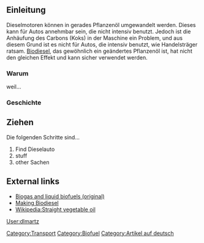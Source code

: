 ==Einleitung==

Dieselmotoren können in gerades Pflanzenöl umgewandelt werden. Dieses kann für Autos annehmbar sein, die nicht intensiv benutzt. Jedoch ist die Anhäufung des Carbons (Koks) in der Maschine ein Problem, und aus diesem Grund ist es nicht für Autos, die intensiv benutzt, wie Handelsträger ratsam. [[: Kategorie: Biodiesel|Biodiesel]], das gewöhnlich ein geändertes Pflanzenöl ist, hat nicht den gleichen Effekt und kann sicher verwendet werden.

===Warum===

weil…

===Geschichte===

==Ziehen==

Die folgenden Schritte sind…

#Find Dieselauto
#stuff
#other Sachen

== External links ==
*[[Biogas and liquid biofuels (original)]]
*[[Making Biodiesel]]
*[[Wikipedia:Straight vegetable oil]]

[[Category:Transport]]
[[Category:Biofuel]]
[[Category:Artikel auf deutsch]]
[[User:dlmartz]]